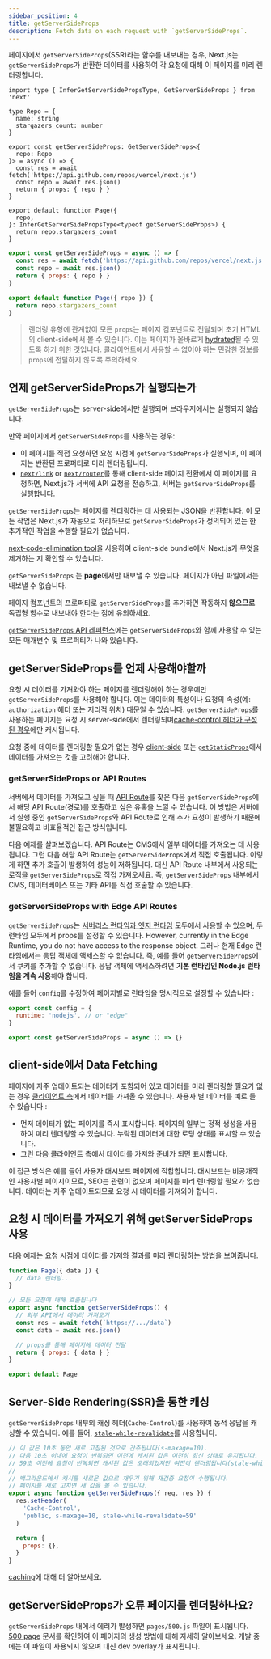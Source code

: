 ```yaml
---
sidebar_position: 4
title: getServerSideProps
description: Fetch data on each request with `getServerSideProps`.
---
```


페이지에서 `getServerSideProps`(SSR)라는 함수를 내보내는 경우, Next.js는 `getServerSideProps`가 반환한 데이터를 사용하여 각 요청에 대해 이 페이지를 미리 렌더링합니다.

```tsx filename="pages/index.tsx" switcher
import type { InferGetServerSidePropsType, GetServerSideProps } from 'next'

type Repo = {
  name: string
  stargazers_count: number
}

export const getServerSideProps: GetServerSideProps<{
  repo: Repo
}> = async () => {
  const res = await fetch('https://api.github.com/repos/vercel/next.js')
  const repo = await res.json()
  return { props: { repo } }
}

export default function Page({
  repo,
}: InferGetServerSidePropsType<typeof getServerSideProps>) {
  return repo.stargazers_count
}
```

```jsx filename="pages/index.js" switcher
export const getServerSideProps = async () => {
  const res = await fetch('https://api.github.com/repos/vercel/next.js')
  const repo = await res.json()
  return { props: { repo } }
}

export default function Page({ repo }) {
  return repo.stargazers_count
}
```

> 렌더링 유형에 관계없이 모든 `props`는 페이지 컴포넌트로 전달되며 초기 HTML의 client-side에서 볼 수 있습니다. 이는 페이지가 올바르게 [hydrated](https://react.dev/reference/react-dom/hydrate)될 수 있도록 하기 위한 것입니다. 클라이언트에서 사용할 수 없어야 하는 민감한 정보를 `props`에 전달하지 않도록 주의하세요.

## 언제 getServerSideProps가 실행되는가

`getServerSideProps`는 server-side에서만 실행되며 브라우저에서는 실행되지 않습니다.

만약 페이지에서 `getServerSideProps`를 사용하는 경우:

- 이 페이지를 직접 요청하면 요청 시점에 `getServerSideProps`가 실행되며, 이 페이지는 반환된 프로퍼티로 미리 렌더링됩니다.
- [`next/link`](/docs/pages/api-reference/components/link) or [`next/router`](/docs/pages/api-reference/functions/use-router)를 통해 client-side 페이지 전환에서 이 페이지를 요청하면, Next.js가 서버에 API 요청을 전송하고, 서버는 `getServerSideProps`를 실행합니다.

`getServerSideProps`는 페이지를 렌더링하는 데 사용되는 JSON을 반환합니다. 이 모든 작업은 Next.js가 자동으로 처리하므로 `getServerSideProps`가 정의되어 있는 한 추가적인 작업을 수행할 필요가 없습니다.

[next-code-elimination tool](https://next-code-elimination.vercel.app/)을 사용하여 client-side  bundle에서 Next.js가 무엇을 제거하는 지 확인할 수 있습니다.

`getServerSideProps` 는 **page**에서만 내보낼 수 있습니다. 페이지가 아닌 파일에서는 내보낼 수 없습니다.

페이지 컴포넌트의 프로퍼티로 `getServerSideProps`를 추가하면 작동하지 **않으므로** 독립형 함수로 내보내야 한다는 점에 유의하세요.

[`getServerSideProps` API 레퍼런스](https://nextjs.org/docs/pages/api-reference/functions/get-server-side-props)에는 `getServerSideProps`와 함께 사용할 수 있는 모든 매개변수 및 프로퍼티가 나와 있습니다.

## getServerSideProps를 언제 사용해야할까

요청 시 데이터를 가져와야 하는 페이지를 렌더링해야 하는 경우에만 `getServerSideProps`를 사용해야 합니다. 이는 데이터의 특성이나 요청의 속성(예: `authorization` 헤더 또는 지리적 위치) 때문일 수 있습니다. `getServerSideProps`를 사용하는 페이지는 요청 시 server-side에서 렌더링되며[cache-control 헤더가 구성된 경우](https://nextjs.org/docs/pages/building-your-application/deploying/production-checklist#caching)에만 캐시됩니다.

요청 중에 데이터를 렌더링할 필요가 없는 경우 [client-side](#fetching-data-on-the-client-side) 또는 [`getStaticProps`](https://nextjs.org/docs/pages/building-your-application/data-fetching/get-static-props)에서 데이터를 가져오는 것을 고려해야 합니다.

### getServerSideProps or API Routes

서버에서 데이터를 가져오고 싶을 때 [API Route](https://nextjs.org/docs/pages/building-your-application/routing/api-routes)를 찾은 다음 `getServerSideProps`에서 해당 API Route(경로)를 호출하고 싶은 유혹을 느낄 수 있습니다. 이 방법은 서버에서 실행 중인 `getServerSideProps`와 API Route로 인해 추가 요청이 발생하기 때문에 불필요하고 비효율적인 접근 방식입니다.

다음 예제를 살펴보겠습니다. API Route는 CMS에서 일부 데이터를 가져오는 데 사용됩니다. 그런 다음 해당 API Route는 `getServerSideProps`에서 직접 호출됩니다. 이렇게 하면 추가 호출이 발생하여 성능이 저하됩니다. 대신 API Route 내부에서 사용되는 로직을 `getServerSideProps`로 직접 가져오세요. 즉, `getServerSideProps` 내부에서 CMS, 데이터베이스 또는 기타 API를 직접 호출할 수 있습니다.

### getServerSideProps with Edge API Routes

`getServerSideProps`는 [서버리스 런타임과 엣지 런타임](https://nextjs.org/docs/pages/building-your-application/rendering/edge-and-nodejs-runtimes) 모두에서 사용할 수 있으며, 두 런타임 모두에서 props를 설정할 수 있습니다.  However, currently in the Edge Runtime, you do not have access to the response object. 그러나 현재 Edge 런타임에서는 응답 객체에 액세스할 수 없습니다. 즉, 예를 들어 `getServerSideProps`에서 쿠키를 추가할 수 없습니다. 응답 객체에 액세스하려면 **기본 런타임인 Node.js 런타임을 계속 사용**해야 합니다.

예를 들어 `config`를 수정하여 페이지별로 런타임을 명시적으로 설정할 수 있습니다 :

```jsx filename="pages/index.js"
export const config = {
  runtime: 'nodejs', // or "edge"
}

export const getServerSideProps = async () => {}
```

## client-side에서 Data Fetching

페이지에 자주 업데이트되는 데이터가 포함되어 있고 데이터를 미리 렌더링할 필요가 없는 경우 [클라이언트 측](https://nextjs.org/docs/pages/building-your-application/data-fetching/client-side)에서 데이터를 가져올 수 있습니다. 사용자 별 데이터를 예로 들 수 있습니다 :

- 먼저 데이터가 없는 페이지를 즉시 표시합니다. 페이지의 일부는 정적 생성을 사용하여 미리 렌더링할 수 있습니다. 누락된 데이터에 대한 로딩 상태를 표시할 수 있습니다.
- 그런 다음 클라이언트 측에서 데이터를 가져와 준비가 되면 표시합니다.

이 접근 방식은 예를 들어 사용자 대시보드 페이지에 적합합니다. 대시보드는 비공개적인 사용자별 페이지이므로, SEO는 관련이 없으며 페이지를 미리 렌더링할 필요가 없습니다. 데이터는 자주 업데이트되므로 요청 시 데이터를 가져와야 합니다.

## 요청 시 데이터를 가져오기 위해 getServerSideProps 사용

다음 예제는 요청 시점에 데이터를 가져와 결과를 미리 렌더링하는 방법을 보여줍니다.

```jsx
function Page({ data }) {
  // data 렌더링...
}

// 모든 요청에 대해 호출됩니다
export async function getServerSideProps() {
  // 외부 API에서 데이터 가져오기
  const res = await fetch(`https://.../data`)
  const data = await res.json()

  // props를 통해 페이지에 데이터 전달
  return { props: { data } }
}

export default Page
```

## Server-Side Rendering(SSR)을 통한 캐싱

`getServerSideProps` 내부의 캐싱 헤더(`Cache-Control`)를 사용하여 동적 응답을 캐싱할 수 있습니다. 예를 들어, [`stale-while-revalidate`](https://web.dev/stale-while-revalidate/)를 사용합니다.

```jsx
// 이 값은 10초 동안 새로 고침된 것으로 간주됩니다(s-maxage=10).
// 다음 10초 이내에 요청이 반복되면 이전에 캐시된 값은 여전히 최신 상태로 유지됩니다. 
// 59초 이전에 요청이 반복되면 캐시된 값은 오래되었지만 여전히 렌더링됩니다(stale-while-revalidate=59).
//
// 백그라운드에서 캐시를 새로운 값으로 채우기 위해 재검증 요청이 수행됩니다.
// 페이지를 새로 고치면 새 값을 볼 수 있습니다.
export async function getServerSideProps({ req, res }) {
  res.setHeader(
    'Cache-Control',
    'public, s-maxage=10, stale-while-revalidate=59'
  )

  return {
    props: {},
  }
}
```

[caching](https://nextjs.org/docs/pages/building-your-application/deploying/production-checklist#caching)에 대해 더 알아보세요.

## getServerSideProps가 오류 페이지를 렌더링하나요?

`getServerSideProps` 내에서 에러가 발생하면 `pages/500.js` 파일이 표시됩니다. [500 page](/https://nextjs.org/docs/pages/building-your-application/routing/custom-error#500-page) 문서를 확인하여 이 페이지의 생성 방법에 대해 자세히 알아보세요. 개발 중에는 이 파일이 사용되지 않으며 대신 dev overlay가 표시됩니다.
